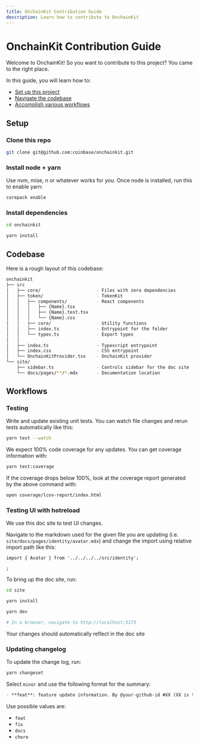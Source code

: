 ```yaml
---
title: OnchainKit Contribution Guide
description: Learn how to contribute to OnchainKit
---
```


# OnchainKit Contribution Guide

Welcome to OnchainKit! So you want to contribute to this project? You came to the right place.

In this guide, you will learn how to:

- [Set up this project](#setup)
- [Navigate the codebase](#codebase)
- [Accomplish various workflows](#workflows)

## Setup

### Clone this repo

```bash
git clone git@github.com:coinbase/onchainkit.git
```

### Install node + yarn

Use nvm, mise, n or whatever works for you. Once node is installed, run this to enable yarn:

```bash
corepack enable
```

### Install dependencies

```bash
cd onchainkit

yarn install
```

## Codebase

Here is a rough layout of this codebase:

```bash
onchainkit
├── src
│   ├── core/                     - Files with zero dependencies
│   ├── token/                    - TokenKit
│   │   ├── components/           - React components
│   │   │   ├── {Name}.tsx
│   │   │   ├── {Name}.test.tsx
│   │   │   └── {Name}.css
│   │   ├── core/                 - Utility functions
│   │   ├── index.ts              - Entrypoint for the folder
│   │   └── types.ts              - Export types
│   │  
│   ├── index.ts                  - Typescript entrypoint
│   ├── index.css                 - CSS entrypoint
│   └── OnchainKitProvider.tsx    - OnchainKit provider
└── site/
    ├── sidebar.ts                - Controls sidebar for the doc site
    └── docs/pages/**/*.mdx       - Documentation location
```

## Workflows

### Testing

Write and update existing unit tests. You can watch file changes and rerun tests automatically like this:

```bash
yarn test --watch
```

We expect 100% code coverage for any updates. You can get coverage information with:

```bash
yarn test:coverage
```

If the coverage drops below 100%, look at the coverage report generated by the above command with:

```bash
open coverage/lcov-report/index.html
```

### Testing UI with hotreload

We use this doc site to test UI changes.

Navigate to the markdown used for the given file you are updating (i.e. `site/docs/pages/identity/avatar.mdx`)
and change the import using relative import path like this:

```mdx
import { Avatar } from '../../../../src/identity';

;
```

To bring up the doc site, run:

```bash
cd site

yarn install

yarn dev

# In a browser, navigate to http://localhost:5173
```

Your changes should automatically reflect in the doc site

### Updating changelog

To update the change log, run:

```bash
yarn changeset
```

Select `minor` and use the following format for the summary:

```markdown
- **feat**: feature update information. By @your-github-id #XX (XX is the PR number)
```

Use possible values are:

- `feat`
- `fix`
- `docs`
- `chore`
